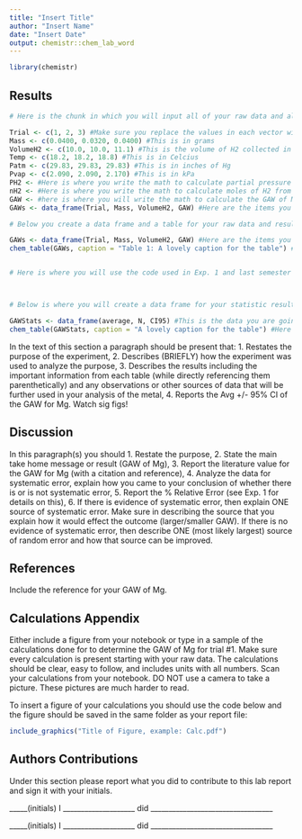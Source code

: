 ```yaml
---
title: "Insert Title"
author: "Insert Name"
date: "Insert Date"
output: chemistr::chem_lab_word
---
```


```r
library(chemistr)
```


## Results


```r
# Here is the chunk in which you will input all of your raw data and also do the mathematical analysis to get the GAWs for all your trials.

Trial <- c(1, 2, 3) #Make sure you replace the values in each vector with your own data.
Mass <- c(0.0400, 0.0320, 0.0400) #This is in grams
VolumeH2 <- c(10.0, 10.0, 11.1) #This is the volume of H2 collected in mL
Temp <- c(18.2, 18.2, 18.8) #This is in Celcius
Patm <- c(29.83, 29.83, 29.83) #This is in inches of Hg
Pvap <- c(2.090, 2.090, 2.170) #This is in kPa
PH2 <- #Here is where you write the math to calculate partial pressure H2 in units of atm
nH2 <- #Here is where you write the math to calculate moles of H2 from grams 
GAW <- #here is where you will write the math to calculate the GAW of Mg for each trial in g/mol
GAWs <- data_frame(Trial, Mass, VolumeH2, GAW) #Here are the items you want to include in Table 1
```

```r

# Below you create a data frame and a table for your raw data and results.  Make sure that after you knit your report to word, you go back to this table and fix the column headings to better represent the columns and include units in the column headings.  You should also look at the numbers in the table and be certain they correctly reresent the correct number of sig figs.

GAWs <- data_frame(Trial, Mass, VolumeH2, GAW) #Here are the items you want to include in Table 1
chem_table(GAWs, caption = "Table 1: A lovely caption for the table") #Here is the creation of table 1



```

```r
# Here is where you will use the code used in Exp. 1 and last semester to calculate the average and 95% confidence interval for the GAW of Mg from your data. 




```


```r
# Below is where you will create a data frame for your statistic results and then create a nice table to present the results in your report.  DON'T forget to go back in your word document and change the column headings and the numbers in the table to reflect the correct number of sig figs.

GAWStats <- data_frame(average, N, CI95) #This is the data you are going to put into Table 2
chem_table(GAWStats, caption = "A lovely caption for the table") #Here is the creation of table 2

```



In the text of this section a paragraph should be present that: 1.  Restates the purpose of the experiment, 2.  Describes (BRIEFLY) how the experiment was used to analyze the purpose, 3.  Describes the results including the important information from each table (while directly referencing them parenthetically) and any observations or other sources of data that will be further used in your analysis of the metal, 4. Reports the Avg +/- 95% CI of the GAW for Mg.  Watch sig figs!


\clearpage

## Discussion

In this paragraph(s) you should 1.  Restate the purpose, 2.  State the main take home message or result (GAW of Mg), 3.  Report the literature value for the GAW for Mg (with a citation and reference), 4.  Analyze the data for systematic error, explain how you came to your conclusion of whether there is or is not systematic error,  5.  Report the % Relative Error (see Exp. 1 for details on this), 6.  If there is evidence of systematic error, then explain ONE source of systematic error.  Make sure in describing the source that you explain how it would effect the outcome (larger/smaller GAW). If there is no evidence of systematic error, then describe ONE (most likely largest) source of random error and how that source can be improved.   

## References

Include the reference for your GAW of Mg.


## Calculations Appendix

Either include a figure from your notebook or type in a sample of the calculations done for to determine the GAW of Mg for trial #1. Make sure every calculation is present starting with your raw data.  The calculations should be clear, easy to follow, and includes units with all numbers.  Scan your calculations from your notebook. DO NOT use a camera to take a picture.  These pictures are much harder to read.

To insert a figure of your calculations you should use the code below and the figure should be saved in the same folder as your report file:

```r
include_graphics("Title of Figure, example: Calc.pdf")
```


## Authors Contributions

Under this section please report what you did to contribute to this lab report and sign it with your initials.

_____(initials) I ____________________ did __________________________________


_____(initials) I ____________________ did __________________________________
